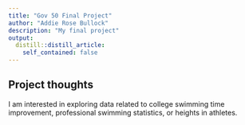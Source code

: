 ```yaml
---
title: "Gov 50 Final Project"
author: "Addie Rose Bullock"
description: "My final project"
output:
  distill::distill_article:
    self_contained: false
---
```




## Project thoughts

I am interested in exploring data related to college swimming time improvement, professional swimming statistics, or heights in athletes. 
